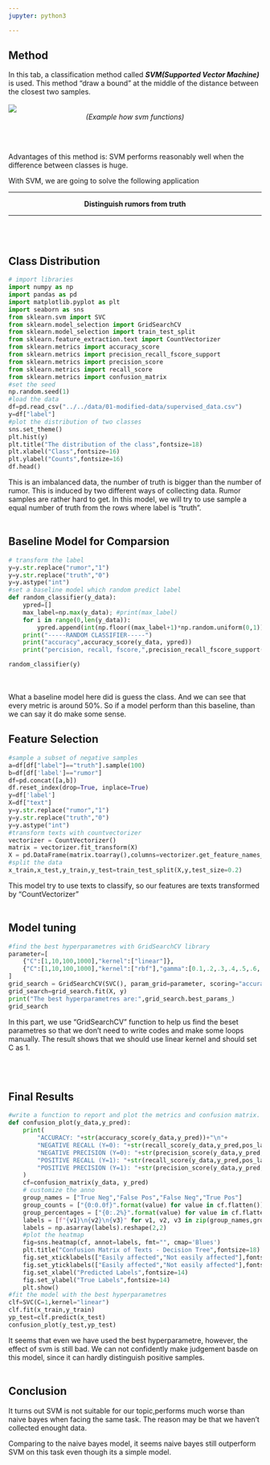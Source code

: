 ```yaml
---
jupyter: python3

---
```



## Method 

In this tab, a classification method called ***SVM(Supported Vector Machine)*** is used. This method "draw a bound" at the middle of the distance between the closest two samples. 
<br></br>
![](svm.jpeg)
<center>*(Example how svm functions)*</center>
<br></br>

Advantages of this method is: SVM performs reasonably well when the difference between classes is huge.

With SVM, we are going to solve the following application

---

<center>**Distinguish rumors from truth**</center>

--- 

<br></br>

## Class Distribution
```python
# import libraries
import numpy as np
import pandas as pd
import matplotlib.pyplot as plt
import seaborn as sns
from sklearn.svm import SVC
from sklearn.model_selection import GridSearchCV
from sklearn.model_selection import train_test_split
from sklearn.feature_extraction.text import CountVectorizer
from sklearn.metrics import accuracy_score
from sklearn.metrics import precision_recall_fscore_support
from sklearn.metrics import precision_score
from sklearn.metrics import recall_score
from sklearn.metrics import confusion_matrix
#set the seed 
np.random.seed(1)
#load the data 
df=pd.read_csv("../../data/01-modified-data/supervised_data.csv")
y=df["label"]
#plot the distribution of two classes
sns.set_theme()
plt.hist(y)
plt.title("The distribution of the class",fontsize=18)
plt.xlabel("Class",fontsize=16)
plt.ylabel("Counts",fontsize=16)
df.head()
```

This is an imbalanced data, the number of truth is bigger than the number of rumor. This is induced by two different ways of collecting data. Rumor samples are rather hard to get. 
In this model, we will try to use sample a equal number of truth from the rows where label is "truth".
<br></br>


## Baseline Model for Comparsion
```python
# transform the label 
y=y.str.replace("rumor","1")
y=y.str.replace("truth","0")
y=y.astype("int")
#set a baseline model which random predict label
def random_classifier(y_data):
    ypred=[]
    max_label=np.max(y_data); #print(max_label)
    for i in range(0,len(y_data)):
        ypred.append(int(np.floor((max_label+1)*np.random.uniform(0,1))))
    print("-----RANDOM CLASSIFIER-----")
    print("accuracy",accuracy_score(y_data, ypred))
    print("percision, recall, fscore,",precision_recall_fscore_support(y_data,ypred))

random_classifier(y)
```
<br></br>
What a baseline model here did is guess the class. And we can see that every metric is around 50%. So if a model perform than this baseline, than we can say it do make some sense.

## Feature Selection
```python
#sample a subset of negative samples
a=df[df["label"]=="truth"].sample(100)
b=df[df['label']=="rumor"]
df=pd.concat([a,b])
df.reset_index(drop=True, inplace=True)
y=df['label']
X=df["text"]
y=y.str.replace("rumor","1")
y=y.str.replace("truth","0")
y=y.astype("int")
#transform texts with countvectorizer
vectorizer = CountVectorizer()
matrix = vectorizer.fit_transform(X)
X = pd.DataFrame(matrix.toarray(),columns=vectorizer.get_feature_names_out())
#split the data
x_train,x_test,y_train,y_test=train_test_split(X,y,test_size=0.2)
```

This model try to use texts to classify, so our features are texts transformed by "CountVectorizer"
<br></br>

## Model tuning
```python
#find the best hyperparametres with GridSearchCV library
parameter=[
    {"C":[1,10,100,1000],"kernel":["linear"]},
    {"C":[1,10,100,1000],"kernel":["rbf"],"gamma":[0.1,.2,.3,.4,.5,.6,.7,.8,.9]}
]
grid_search = GridSearchCV(SVC(), param_grid=parameter, scoring="accuracy",cv=10)
grid_search=grid_search.fit(X, y)
print("The best hyperparametres are:",grid_search.best_params_)
grid_search
```
In this part, we use "GridSearchCV" function to help us find the beset parametres so that we don't need to write codes and make some loops manually. The result shows that we should use linear kernel and should set C as 1.


<br></br>


## Final Results
```python
#write a function to report and plot the metrics and confusion matrix.
def confusion_plot(y_data,y_pred):
    print(
        "ACCURACY: "+str(accuracy_score(y_data,y_pred))+"\n"+
        "NEGATIVE RECALL (Y=0): "+str(recall_score(y_data,y_pred,pos_label=0))+"\n"+
        "NEGATIVE PRECISION (Y=0): "+str(precision_score(y_data,y_pred,pos_label=0))+"\n"+
        "POSITIVE RECALL (Y=1): "+str(recall_score(y_data,y_pred,pos_label=1))+"\n"+
        "POSITIVE PRECISION (Y=1): "+str(precision_score(y_data,y_pred,pos_label=1))+"\n"
    )
    cf=confusion_matrix(y_data, y_pred)
    # customize the anno
    group_names = ["True Neg","False Pos","False Neg","True Pos"]
    group_counts = ["{0:0.0f}".format(value) for value in cf.flatten()]
    group_percentages = ["{0:.2%}".format(value) for value in cf.flatten()/np.sum(cf)]
    labels = [f"{v1}\n{v2}\n{v3}" for v1, v2, v3 in zip(group_names,group_counts,group_percentages)]
    labels = np.asarray(labels).reshape(2,2)
    #plot the heatmap
    fig=sns.heatmap(cf, annot=labels, fmt="", cmap='Blues')
    plt.title("Confusion Matrix of Texts - Decision Tree",fontsize=18)
    fig.set_xticklabels(["Easily affected","Not easily affected"],fontsize=13)
    fig.set_yticklabels(["Easily affected","Not easily affected"],fontsize=13)
    fig.set_xlabel("Predicted Labels",fontsize=14)
    fig.set_ylabel("True Labels",fontsize=14)
    plt.show()
#fit the model with the best hyperparametres
clf=SVC(C=1,kernel="linear")
clf.fit(x_train,y_train)
yp_test=clf.predict(x_test)
confusion_plot(y_test,yp_test)
```
It seems that even we have used the best hyperparametre, however, the effect of svm is still bad. We can not confidently make judgement basde on this model, since it can hardly distinguish positive samples.
<br></br>

## Conclusion

It turns out SVM is not suitable for our topic,performs much worse than naive bayes when facing the same task. The reason may be that we haven't collected enought data.

Comparing to the naive bayes model, it seems naive bayes still outperform SVM on this task even though its a simple model.